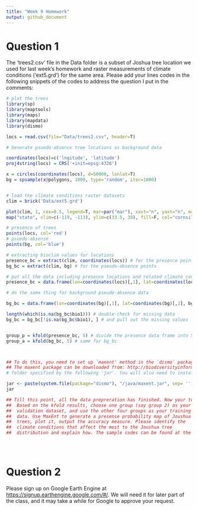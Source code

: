 ```yaml
---
title: "Week 9 Homework"
output: github_document
---
```


# Question 1
The 'trees2.csv' file in the Data folder is a subset of Joshua tree location we
used for last week's homework and raster measurements of climate conditions
('ext5.grd') for the same area.  Please add your lines codes in the following
snippets of the codes to address the question I put in the comments:


```r
# plot the trees 
library(sp)
library(maptools)
library(maps)
library(mapdata)
library(dismo)

locs = read.csv(file="Data/trees2.csv", header=T)

# Generate psuedo-absence tree locations as background data

coordinates(locs)=c('lngitude', 'latitude')
proj4string(locs) = CRS('+init=epsg:4326')

x = circles(coordinates(locs), d=50000, lonlat=T)
bg = spsample(x@polygons, 1000, type='random', iter=1000)


# load the climate conditions raster datasets
clim = brick('Data/ext5.grd')

plot(clim, 1, cex=0.5, legend=T, mar=par("mar"), xaxt="n", yaxt="n", main="Annual mean temperature") 
map("state", xlim=c(-119, -113), ylim=c(33.5, 38), fill=F, col="cornsilk", add=T)

# presence of trees
points(locs, col='red')
# psuedo-absense
points(bg, col='blue')

# extracting bioclim values for locations
presence_bc = extract(clim, coordinates(locs)) # for the presence points
bg_bc = extract(clim, bg) # for the pseudo-absence points

# put all the data including presence locations and related climate conditions into a data frame
presence_bc = data.frame(lon=coordinates(locs)[,1], lat=coordinates(locs)[,2], presence_bc)

# do the same thing for background pseudo-absence data

bg_bc = data.frame(lon=coordinates(bg)[,1], lat=coordinates(bg)[,2], bg_bc)

length(which(is.na(bg_bc$bio1))) # double-check for missing data
bg_bc = bg_bc[!is.na(bg_bc$bio1), ] # and pull out the missing values


group_p = kfold(presence_bc, 5) # divide the presence data frame into 5 groups 
group_a = kfold(bg_bc, 5) # same for bg_bc



## To do this, you need to set up `maxent' method in the `dismo` package.
## The maxent package can be downloaded from: http://biodiversityinformatics.amnh.org/open_source/maxent/. Unzip the downloaded tarball and copy the maxent.jar file to the
# folder specified by the following 'jar'. You will also need to install the 'rJava' package. Then you should be ready to go. Please let me know if you have trouble installing this. 

jar <- paste(system.file(package="dismo"), "/java/maxent.jar", sep= '') 
jar

## Till this point, all the data prepreration has finished. Now your turn.
##  Based on the kfold results, choose one group (say group 2) as your
##  validation dataset, and use the other four groups as your training
##  data. Use MaxEnt to generate a presense probability map of Joushua
##  trees, plot it, output the accuracy measure. Please identify the
##  climate conditions that affect the most to the Joushua tree
##  distribution and explain how. The sample codes can be found at the MaxEnt section of https://github.com/surfcao/geog5330-fall2017/blob/master/week9/sdm2.Rmd





```

# Question 2

Please sign up on Google Earth Engine at
[https://signup.earthengine.google.com/#/](https://signup.earthengine.google.com/#/). We
will need it for later part of the class, and it may take a while for
Google to approve your request.




